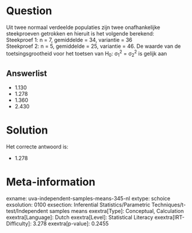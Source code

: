 Question
========

Uit twee normaal verdeelde populaties zijn twee onafhankelijke
steekproeven getrokken en hieruit is het volgende berekend:\
Steekproef 1: n = 7, gemiddelde = 34, variantie = 36\
Steekproef 2: n = 5, gemiddelde = 25, variantie = 46. De waarde van de
toetsingsgrootheid voor het toetsen van H~0~: σ~1~^2^ = σ~2~^2^ is
gelijk aan


Answerlist
----------

* 1.130
* 1.278
* 1.360
* 2.430

Solution
========

Het correcte antwoord is: 

* 1.278

Meta-information
================
exname: uva-independent-samples-means-345-nl
extype: schoice
exsolution: 0100
exsection: Inferential Statistics/Parametric Techniques/t-test/Independent samples means
exextra[Type]: Conceptual, Calculation
exextra[Language]: Dutch
exextra[Level]: Statistical Literacy
exextra[IRT-Difficulty]: 3.278
exextra[p-value]: 0.2455
